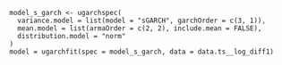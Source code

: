 ```{r, garch}
model_s_garch <- ugarchspec(
  variance.model = list(model = "sGARCH", garchOrder = c(3, 1)),
  mean.model = list(armaOrder = c(2, 2), include.mean = FALSE),
  distribution.model = "norm"
)
model = ugarchfit(spec = model_s_garch, data = data.ts__log_diff1)
```
